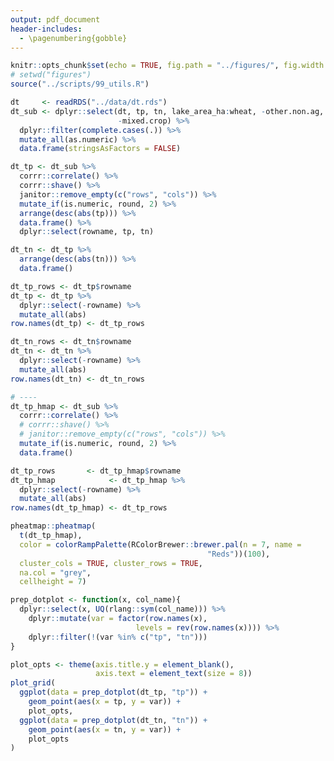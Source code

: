 ```yaml
---
output: pdf_document
header-includes: 
  - \pagenumbering{gobble}
---
```


```r
knitr::opts_chunk$set(echo = TRUE, fig.path = "../figures/", fig.width = 6.5, fig.height = 4.5)
# setwd("figures")
source("../scripts/99_utils.R")
```

```r
dt     <- readRDS("../data/dt.rds")
dt_sub <- dplyr::select(dt, tp, tn, lake_area_ha:wheat, -other.non.ag, 
                        -mixed.crop) %>%
  dplyr::filter(complete.cases(.)) %>%
  mutate_all(as.numeric) %>%
  data.frame(stringsAsFactors = FALSE)

dt_tp <- dt_sub %>%
  corrr::correlate() %>%
  corrr::shave() %>%
  janitor::remove_empty(c("rows", "cols")) %>%
  mutate_if(is.numeric, round, 2) %>%
  arrange(desc(abs(tp))) %>%
  data.frame() %>%
  dplyr::select(rowname, tp, tn)

dt_tn <- dt_tp %>% 
  arrange(desc(abs(tn))) %>% 
  data.frame()

dt_tp_rows <- dt_tp$rowname
dt_tp <- dt_tp %>%
  dplyr::select(-rowname) %>%
  mutate_all(abs)
row.names(dt_tp) <- dt_tp_rows

dt_tn_rows <- dt_tn$rowname
dt_tn <- dt_tn %>%
  dplyr::select(-rowname) %>%
  mutate_all(abs)
row.names(dt_tn) <- dt_tn_rows

# ----
dt_tp_hmap <- dt_sub %>%
  corrr::correlate() %>%
  # corrr::shave() %>%
  # janitor::remove_empty(c("rows", "cols")) %>%
  mutate_if(is.numeric, round, 2) %>%
  data.frame()

dt_tp_rows       <- dt_tp_hmap$rowname
dt_tp_hmap            <- dt_tp_hmap %>%
  dplyr::select(-rowname) %>%
  mutate_all(abs)
row.names(dt_tp_hmap) <- dt_tp_rows

pheatmap::pheatmap(
  t(dt_tp_hmap),
  color = colorRampPalette(RColorBrewer::brewer.pal(n = 7, name =
                                            "Reds"))(100),
  cluster_cols = TRUE, cluster_rows = TRUE,
  na.col = "grey",
  cellheight = 7)

prep_dotplot <- function(x, col_name){
  dplyr::select(x, UQ(rlang::sym(col_name))) %>% 
    dplyr::mutate(var = factor(row.names(x), 
                            levels = rev(row.names(x)))) %>%
    dplyr::filter(!(var %in% c("tp", "tn")))
}

plot_opts <- theme(axis.title.y = element_blank(), 
                   axis.text = element_text(size = 8))
plot_grid(
  ggplot(data = prep_dotplot(dt_tp, "tp")) + 
    geom_point(aes(x = tp, y = var)) + 
    plot_opts, 
  ggplot(data = prep_dotplot(dt_tn, "tn")) + 
    geom_point(aes(x = tn, y = var)) +
    plot_opts
)
 
``` 